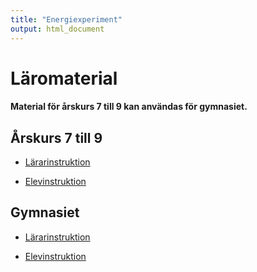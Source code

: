 ```yaml
---
title: "Energiexperiment"
output: html_document
---
```


# Läromaterial {.tabset .tabset-fade}
#### Material för årskurs 7 till 9 kan användas för gymnasiet.

## Årskurs 7 till 9

- [Lärarinstruktion](teachers_7.html)

- [Elevinstruktion](students_7.html)

##  Gymnasiet

- [Lärarinstruktion](teachers_GN.html)

- [Elevinstruktion](students_GN.html)
